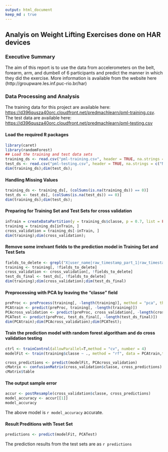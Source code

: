 ```yaml
---
output: html_document
keep_md : true
---
```


## Analyis on Weight Lifting Exercises done on HAR devices

### Executive Summary
The aim of this report is to use the data from accelerometers on the belt, forearm, arm, and dumbell of 6 participants and predict the manner in which they did the exercise. More information is available from the website here (http://groupware.les.inf.puc-rio.br/har)

### Data Processing and Analysis
The training data for this project are available here:
[https://d396qusza40orc.cloudfront.net/predmachlearn/pml-training.csv](https://d396qusza40orc.cloudfront.net/predmachlearn/pml-training.csv).   
The test data are available here:
[https://d396qusza40orc.cloudfront.net/predmachlearn/pml-testing.csv](https://d396qusza40orc.cloudfront.net/predmachlearn/pml-testing.csv)

#### Load the required R packages

```r
library(caret)
library(randomForest)
## Load the training and test data sets
training_ds <- read.csv("pml-training.csv", header = TRUE, na.strings = c("NA", ""))
test_ds <- read.csv("pml-testing.csv", header = TRUE, na.strings = c("NA", ""))
dim(training_ds);dim(test_ds);
```
#### Handling Missing Values
```r
training_ds <- training_ds[, (colSums(is.na(training_ds)) == 0)]
test_ds <- test_ds[, (colSums(is.na(test_ds)) == 0)]
dim(training_ds);dim(test_ds);
```

#### Preparing for Training Set and Test Sets for cross validation
```r
inTrain = createDataPartition(y = training_ds$classe, p = 0.7, list = FALSE)
training = training_ds[inTrain, ]
cross_validation = training_ds[-inTrain, ]
dim(training);dim(cross_validation);

```
#### Remove some irrelvant fields to the prediction model in Training Set and Test Sets
```r
fields_to_delete <- grepl("X|user_name|raw_timestamp_part_1|raw_timestamp_part_2|cvtd_timestamp|new_window|num_window", colnames(training))
training <- training[, !fields_to_delete]
cross_validation <- cross_validation[, !fields_to_delete]
test_ds_final <- test_ds[, !fields_to_delete]
dim(training);dim(cross_validation);dim(test_ds_final)
```

#### Preprocessing with PCA by leaving the "classe" field
```r
preProc <- preProcess(training[, -length(training)], method = "pca", thresh = 0.99)
PCAtrain <- predict(preProc, training[, -length(training)])
PCAcross_validation <- predict(preProc, cross_validation[, -length(cross_validation)])
PCATest <- predict(preProc, test_ds_final[, -length(test_ds_final)])
dim(PCAtrain);dim(PCAcross_validation);dim(PCATest);
```

#### Train the prediction model with random forest algoritham and do cross validation testing
```r
ctrl <- trainControl(allowParallel=T,method = "cv", number = 4)
modelFit <- train(training$classe ~ ., method = "rf", data = PCAtrain,trControl = ctrl , importance = TRUE)

cross_predictions <- predict(modelFit, PCAcross_validation)
cMatrix <- confusionMatrix(cross_validation$classe, cross_predictions)
cMatrix$table
```
#### The output sample error
```r
accur <- postResample(cross_validation$classe, cross_predictions)
model_accuracy <- accur[[1]]
model_accuracy
```
The above model is `r model_accuracy` accurate.

#### Result Preditions with Teset Set
```r
predictions <- predict(modelFit, PCATest)

```
The prediction results from the test sets are as `r predictions`

